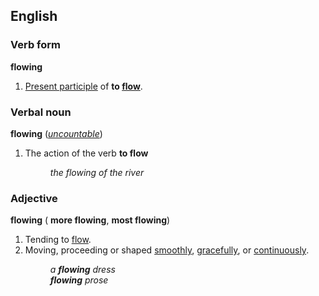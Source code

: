 ==English==
===Verb form===
'''flowing'''

#[[Present participle]] of '''to [[flow]]'''.

===Verbal noun===
'''flowing''' (''[[uncountable]]'')

#The action of the verb '''to flow'''
#:''the flowing of the river''

===Adjective===
'''flowing''' ({{compar}} '''more flowing''', {{superl}} '''most flowing''')

#Tending to [[flow]].
#Moving, proceeding or shaped [[smoothly]], [[gracefully]], or [[continuously]].
#:''a '''flowing''' dress''
#:'''''flowing''' prose''